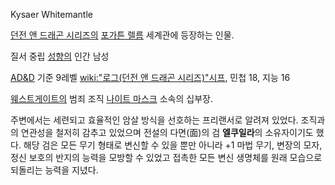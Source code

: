 Kysaer Whitemantle

[[던전 앤 드래곤 시리즈]]의 [[포가튼 렐름]] 세계관에 등장하는 인물.

질서 중립 [[성향]]의 인간 남성

[[AD&D]] 기준 9레벨 [[wiki:"로그(던전 앤 드래곤 시리즈)"시프]], 민첩 18, 지능 16

[[웨스트게이트]]의 범죄 조직 [[나이트 마스크]] 소속의 십부장.

주변에서는 세련되고 효율적인 암살 방식을 선호하는 프리랜서로 알려져 있었다. 조직과의 연관성을 철저히 감추고 있었으며 전설의 다면(面)의 검 '''엘쿠일라'''의 소유자이기도 했다. 해당 검은 모든 무기 형태로 변신할 수 있을 뿐만 아니라 +1 마법 무기, 변장의 모자, 정신 보호의 반지의 능력을 모방할 수 있었고 접촉한 모든 변신 생명체를 원래 모습으로 되돌리는 능력을 지녔다.

